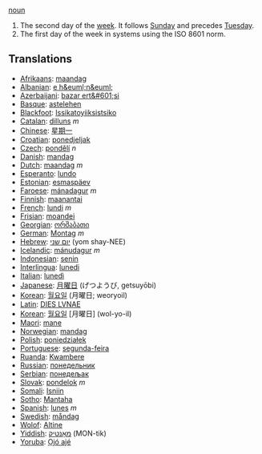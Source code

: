 [[noun]]

#The second day of the [[week]].  It follows [[Sunday]] and precedes [[Tuesday]].
#The first day of the week in systems using the ISO 8601 norm.

==Translations==
*[[Afrikaans]]: [[maandag]]
*[[Albanian]]: [[e h&euml;n&euml;]]
*[[Azerbaijani]]: [[bazar ert&#601;si]]
*[[Basque]]: [[astelehen]]
*[[Blackfoot]]: [[Issikatoyiiksistsiko]]
*[[Catalan]]: [[dilluns]] ''m''
*[[Chinese]]: [[星期一]]
*[[Croatian]]: [[ponedjeljak]]
*[[Czech]]: [[pondělí]] ''n''
*[[Danish]]: [[mandag]]
*[[Dutch]]: [[maandag]] ''m''
*[[Esperanto]]: [[lundo]]
*[[Estonian]]: [[esmaspäev]]
*[[Faroese]]: [[mánadagur]] ''m''
*[[Finnish]]: [[maanantai]]
*[[French]]: [[lundi]] ''m''
*[[Frisian]]: [[moandei]]
*[[Georgian]]: [[ორშაბათი]]
*[[German]]: [[Montag]] ''m''
*[[Hebrew]]: [[יום שני]] (yom shay-NEE)
*[[Icelandic]]: [[mánudagur]] ''m''
*[[Indonesian]]: [[senin]]
*[[Interlingua]]: [[lunedi]]
*[[Italian]]: [[lunedì]]
*[[Japanese]]: [[月曜日]] (げつようび, getsuyōbi)
*[[Korean]]: [[월요일]] (月曜日; weoryoil)
*[[Latin]]: [[DIES LVNAE]]
*[[Korean]]: [[월요일]] [月曜日] (wol-yo-il)
*[[Maori]]: [[mane]]
*[[Norwegian]]: [[mandag]]
*[[Polish]]: [[poniedziałek]]
*[[Portuguese]]: [[segunda-feira]]
*[[Ruanda]]: [[Kwambere]]
*[[Russian]]: [[понедельник]]
*[[Serbian]]: [[понедељак]]
*[[Slovak]]: [[pondelok]] ''m''
*[[Somali]]: [[Isniin]]
*[[Sotho]]: [[Mantaha]]
*[[Spanish]]: [[lunes]] ''m''
*[[Swedish]]: [[måndag]]
*[[Wolof]]: [[Altine]]
*[[Yiddish]]: [[מאָנטיק]] (MON-tik)
*[[Yoruba]]: [[Ọjó ajé]]